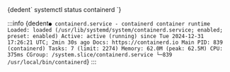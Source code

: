 

<CodeBlock language="bash">
    {dedent`
        systemctl status containerd
    `}
</CodeBlock>

:::info 
<CodeBlock language="bash">
    {dedent`
        ● containerd.service - containerd container runtime
             Loaded: loaded (/usr/lib/systemd/system/containerd.service; enabled; preset: enabled)
             Active: active (running) since Tue 2024-12-31 17:26:21 UTC; 2min 30s ago
               Docs: https://containerd.io
           Main PID: 839 (containerd)
              Tasks: 7 (limit: 2274)
             Memory: 62.0M (peak: 62.5M)
                CPU: 375ms
             CGroup: /system.slice/containerd.service
                     └─839 /usr/local/bin/containerd
    `}
</CodeBlock>
:::
